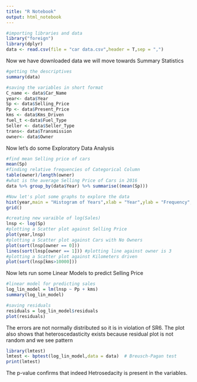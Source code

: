 ---
title: "R Notebook"
output: html_notebook
---
 

```{r}
#importing libraries and data
library("foreign")
library(dplyr)
data <- read.csv(file = "car data.csv",header = T,sep = ",")
```
Now we have downloaded data we will move towards Summary Statistics
```{r}
#getting the descriptives
summary(data)
```
```{r}
#saving the variables in short format
C_name <- data$Car_Name
year<- data$Year
Sp <- data$Selling_Price
Pp <- data$Present_Price
kms <- data$Kms_Driven
fuel_t <-data$Fuel_Type
Seller <- data$Seller_Type
trans<- data$Transmission
owner<- data$Owner
```
Now let's do some Exploratory Data Analysis 
```{r}
#find mean Selling price of cars
mean(Sp)
#finding relative frequencies of Categorical Column
table(owner)/length(owner)
#what is the average Selling Price of Cars in 2016
data %>% group_by(data$Year) %>% summarise((mean(Sp)))

```
```{r}
#Now let's plot some graphs to explore the data
hist(year,main = "Histogram of Years",xlab = "Year",ylab = "Frequency",freq = T,col = "light blue")
grid()
```
```{r}
#creating new varaible of log(Sales)
lnsp <- log(Sp)
#plotting a Scatter plot against Selling Price
plot(year,lnsp)
#plotting a Scatter plot against Cars with No Owners
plot(sort(lnsp[owner == 0]))
lines(sort(lnsp[owner == 1])) #plotting line against owner is 3
#plotting a Scatter plot against Kilometers driven
plot(sort(lnsp[kms>10000]))
```
Now lets run some Linear Models to predict Selling Price
```{r}
#linear model for predicting sales 
log_lin_model = lm(lnsp ~ Pp + kms)
summary(log_lin_model)
```
```{r}
#saving residuals
residuals = log_lin_model$residuals
plot(residuals)
```
The errors are not normally distributed so it is in violation of SR6.
The plot also shows that heteroscedasticity exists because residual plot is not random and we see pattern
```{r}
library(lmtest)
lmtest <- bptest(log_lin_model,data = data)  # Breusch-Pagan test
print(lmtest)
```
The p-value confirms that indeed Hetrosedacity is present in the variables.
